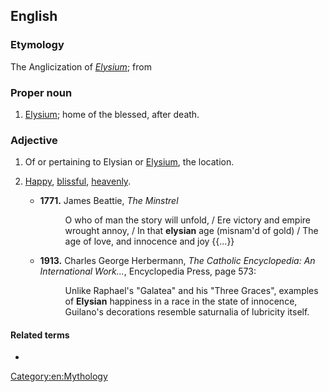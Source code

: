 ==English==

===Etymology===
The Anglicization of {{etyl|la|en}} ''[[Elysium]]''; from {{etyl|grc|en}} {{m|grc|[[Ἠλύσιον]]}}

===Proper noun===
{{en-proper noun}}

# {{lb|en|Classical mythology}} [[Elysium]]; home of the blessed, after death.

===Adjective===
{{en-adj|-}}

# Of or pertaining to Elysian or [[Elysium]], the location.
# {{lb|en|idiomatic}} [[happy|Happy]], [[blissful]], [[heavenly]].
#* '''1771.''' James Beattie, ''The Minstrel''
#*: O who of man the story will unfold, / Ere victory and empire wrought annoy, / In that '''elysian''' age (misnam'd of gold) / The age of love, and innocence and joy {{...}}
#* '''1913.''' Charles George Herbermann, ''The Catholic Encyclopedia: An International Work...'', Encyclopedia Press, page 573:
#*: Unlike Raphael's "Galatea" and his "Three Graces", examples of '''Elysian''' happiness in a race in the state of innocence, Guilano's decorations resemble saturnalia of lubricity itself.

====Related terms====
* {{l|en|Elysian Fields}}

[[Category:en:Mythology]]